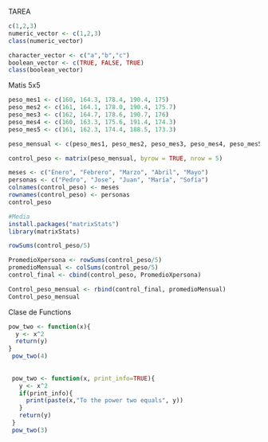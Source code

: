 TAREA
```r
c(1,2,3)
numeric_vector <- c(1,2,3)
class(numeric_vector)

character_vector <- c("a","b","c")
boolean_vector <- c(TRUE, FALSE, TRUE)
class(boolean_vector)
```
Matis 5x5
```r
peso_mes1 <- c(160, 164.3, 178.4, 190.4, 175)
peso_mes2 <- c(161, 164.1, 178.0, 190.4, 175.7)
peso_mes3 <- c(162, 164.7, 178.6, 190.7, 176)
peso_mes4 <- c(160, 163.3, 175.6, 191.4, 174.3)
peso_mes5 <- c(161, 162.3, 174.4, 188.5, 173.3)

peso_mensual <- c(peso_mes1, peso_mes2, peso_mes3, peso_mes4, peso_mes5)

control_peso <- matrix(peso_mensual, byrow = TRUE, nrow = 5)

meses <- c("Enero", "Febrero", "Marzo", "Abril", "Mayo")
personas <- c("Pedro", "Jose", "Juan", "María", "Sofía")
colnames(control_peso) <- meses
rownames(control_peso) <- personas
control_peso

#Media
install.packages("matrixStats")
library(matrixStats)

rowSums(control_peso/5)

PromedioXpersona <- rowSums(control_peso/5)
promedioMensual <- colSums(control_peso/5)
control_final <- cbind(control_peso, PromedioXpersona)

Control_peso_mensual <- rbind(control_final, promedioMensual)
Control_peso_mensual

```

Clase de Functions
```r
pow_two <- function(x){
  y <- x^2
  return(y)
}
 pow_two(4)
 
 
 pow_two <- function(x, print_info=TRUE){
   y <- x^2
   if(print_info){
     print(paste(x,"To the power two equals", y))
   }
   return(y)
 }
 pow_two(3)
 
```


